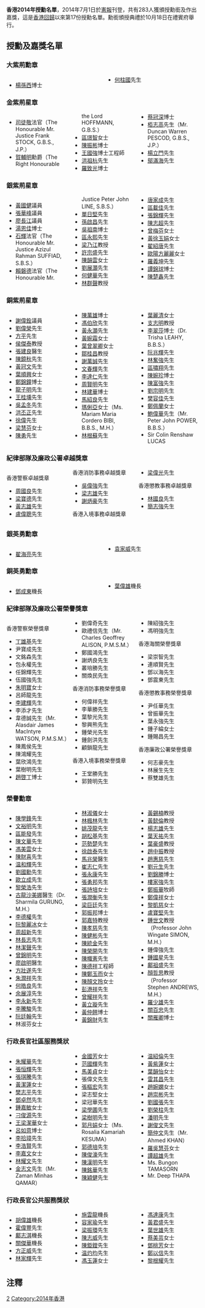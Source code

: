 '''香港2014年授勳名單'''，2014年7月1日於[[香港政府憲報|憲報]]刊登，共有283人獲頒授勳銜及作出嘉獎，這是[[香港回歸|香港回歸]]以來第17份授勳名單。勳銜頒授典禮於10月18日在禮賓府舉行。

== 授勳及嘉獎名單 ==
=== 大紫荊勳章 ===
<div class="references-small" style="-moz-column-count:2; -webkit-column-count:2; column-count:2;">
*[[楊孫西|楊孫西]]博士{{大紫荊|nocat}}{{GBSHK|nocat}}{{JP|nocat}}
*[[何柱國_(香港)|何柱國]]先生{{大紫荊|nocat}}
</div>

=== 金紫荊星章 ===
<div class="references-small" style="-moz-column-count:3; -webkit-column-count:3; column-count:3;">
*[[司徒敬|司徒敬]]法官{{GBSHK|nocat}}{{JP|nocat}}（The Honourable Mr. Justice Frank STOCK, G.B.S., J.P.）
*[[賀輔明|賀輔明]]勳爵{{GBSHK|nocat}}（The Right Honourable the Lord HOFFMANN, G.B.S.）
*[[區璟智|區璟智]]女士{{GBSHK|nocat}}{{JP|nocat}}
*[[陳振彬|陳振彬]]博士{{GBSHK|nocat}}{{JP|nocat}}
*[[王國強_(香港)|王國強]]博士工程師{{GBSHK|nocat}}{{JP|nocat}}
*[[洪祖杭|洪祖杭]]先生{{GBSHK|nocat}}{{JP|nocat}}
*[[羅致光|羅致光]]博士{{GBSHK|nocat}}{{JP|nocat}}
*[[蔡冠深|蔡冠深]]博士{{GBSHK|nocat}}{{JP|nocat}}
*[[栢志高|栢志高]]先生{{GBSHK|nocat}}{{JP|nocat}}（Mr. Duncan Warren PESCOD, G.B.S., J.P.）
*[[楊立門|楊立門]]先生{{GBSHK|nocat}}{{JP|nocat}}
*[[鄔滿海|鄔滿海]]先生{{GBSHK|nocat}}
</div>

=== 銀紫荊星章 ===
<div class="references-small" style="-moz-column-count:3; -webkit-column-count:3; column-count:3;">
*[[黃國健|黃國健]]議員{{SBSHK|nocat}}
*[[張華峰|張華峰]]議員{{SBSHK|nocat}}{{JP|nocat}}
*[[廖長江|廖長江]]議員{{SBSHK|nocat}}{{JP|nocat}}
*[[湯恩佳|湯恩佳]]博士{{SBSHK|nocat}}
*[[石輝|石輝]]法官{{SBSHK|nocat}}（The Honourable Mr. Justice Azizul Rahman SUFFIAD, S.B.S.）
*[[賴磐德|賴磐德]]法官{{SBSHK|nocat}}（The Honourable Mr. Justice Peter John LINE, S.B.S.）
*[[單日堅|單日堅]]先生{{SBSHK|nocat}}{{CSDSM|nocat}}
*[[孫啟昌|孫啟昌]]先生{{SBSHK|nocat}}{{MH|nocat}}{{JP|nocat}}
*[[吳祖南|吳祖南]]博士{{SBSHK|nocat}}{{JP|nocat}}
*[[區永熙|區永熙]]先生{{SBSHK|nocat}}{{JP|nocat}}
*[[梁乃江|梁乃江]]教授{{SBSHK|nocat}}{{JP|nocat}}
*[[許宗盛|許宗盛]]先生{{SBSHK|nocat}}{{MH|nocat}}{{JP|nocat}}
*[[陳韻雲|陳韻雲]]女士{{SBSHK|nocat}}{{JP|nocat}}
*[[劉展灝|劉展灝]]先生{{SBSHK|nocat}}{{MH|nocat}}{{JP|nocat}}
*[[何健華|何健華]]先生{{SBSHK|nocat}}{{JP|nocat}}
*[[林群聲|林群聲]]教授{{SBSHK|nocat}}{{JP|nocat}}
*[[唐家成|唐家成]]先生{{SBSHK|nocat}}{{JP|nocat}}
*[[區載佳|區載佳]]先生{{SBSHK|nocat}}{{JP|nocat}}
*[[張錦輝|張錦輝]]先生{{SBSHK|nocat}}{{JP|nocat}}
*[[陳志超_(香港政府官員)|陳志超]]先生{{SBSHK|nocat}}{{JP|nocat}}
*[[曾梅芬|曾梅芬]]女士{{SBSHK|nocat}}{{JP|nocat}}
*[[黃徐玉娟|黃徐玉娟]]女士{{SBSHK|nocat}}{{JP|nocat}}
*[[翟紹唐|翟紹唐]]先生{{SBSHK|nocat}}{{JP|nocat}}
*[[歐陽方麗麗|歐陽方麗麗]]女士{{SBSHK|nocat}}{{JP|nocat}}
*[[羅義坤|羅義坤]]先生{{SBSHK|nocat}}{{JP|nocat}}
*[[譚錦球|譚錦球]]博士{{SBSHK|nocat}}{{JP|nocat}}
*[[陳楚鑫|陳楚鑫]]先生{{SBSHK|nocat}}{{FSDSM|nocat}}
</div>

=== 銅紫荊星章 ===
<div class="references-small" style="-moz-column-count:3; -webkit-column-count:3; column-count:3;">
*[[謝偉銓|謝偉銓]]議員{{BBSHK|nocat}}
*[[劉偉榮|劉偉榮]]先生{{BBSHK|nocat}}{{JP|nocat}}
*[[方平_(區議員)|方平]]先生{{BBSHK|nocat}}{{JP|nocat}}
*[[侯傑泰|侯傑泰]]教授{{BBSHK|nocat}}{{MH|nocat}}{{JP|nocat}}
*[[張建良|張建良]]醫生{{BBSHK|nocat}}{{MH|nocat}}{{JP|nocat}}
*[[陳鏡秋|陳鏡秋]]先生{{BBSHK|nocat}}{{MH|nocat}}{{JP|nocat}}
*[[黃冠文|黃冠文]]先生{{BBSHK|nocat}}{{MH|nocat}}{{JP|nocat}}
*[[葉順興|葉順興]]女士{{BBSHK|nocat}}{{MH|nocat}}{{JP|nocat}}
*[[鄭錦鐘|鄭錦鐘]]博士{{BBSHK|nocat}}{{MH|nocat}}{{JP|nocat}}
*[[龍子明|龍子明]]先生{{BBSHK|nocat}}{{MH|nocat}}{{JP|nocat}}
*[[王桂壎|王桂壎]]先生{{BBSHK|nocat}}{{JP|nocat}}
*[[吳孟冬|吳孟冬]]先生{{BBSHK|nocat}}{{JP|nocat}}
*[[洪丕正|洪丕正]]先生{{BBSHK|nocat}}{{JP|nocat}}
*[[徐偉|徐偉]]先生{{BBSHK|nocat}}{{JP|nocat}}
*[[梁慧芬|梁慧芬]]女士{{BBSHK|nocat}}{{JP|nocat}}
*[[陳勇_(區議員)|陳勇]]先生{{BBSHK|nocat}}{{JP|nocat}}
*[[陳萬雄|陳萬雄]]博士{{BBSHK|nocat}}{{JP|nocat}}
*[[馮伯欣|馮伯欣]]先生{{BBSHK|nocat}}{{JP|nocat}}
*[[黃永灝|黃永灝]]先生{{BBSHK|nocat}}{{JP|nocat}}
*[[黃婉霜|黃婉霜]]女士{{BBSHK|nocat}}{{JP|nocat}}
*[[葉曾翠卿|葉曾翠卿]]女士{{BBSHK|nocat}}{{JP|nocat}}
*[[鄒桂昌|鄒桂昌]]教授{{BBSHK|nocat}}{{JP|nocat}}
*[[謝萬誠|謝萬誠]]先生{{BBSHK|nocat}}{{JP|nocat}}
*[[文春輝|文春輝]]先生{{BBSHK|nocat}}{{MH|nocat}}
*[[李達仁|李達仁]]先生{{BBSHK|nocat}}{{MH|nocat}}
*[[周賢明|周賢明]]先生{{BBSHK|nocat}}{{MH|nocat}}
*[[林建華_(香港)|林建華]]博士{{BBSHK|nocat}}{{MH|nocat}}
*[[馬紹良|馬紹良]]先生{{BBSHK|nocat}}{{MH|nocat}}
*[[瑪俐亞|瑪俐亞]]女士{{BBSHK|nocat}}{{MH|nocat}}（Ms. Mariam Maria Cordero BIBI, B.B.S., M.H.）
*[[林根蘇|林根蘇]]先生{{BBSHK|nocat}}
*[[葉麗清|葉麗清]]女士{{BBSHK|nocat}}
*[[支志明|支志明]]教授{{BBSHK|nocat}}
*[[李翠莎|李翠莎]]博士{{BBSHK|nocat}}（Dr. Trisha LEAHY, B.B.S.）
*[[阮兆輝|阮兆輝]]先生{{BBSHK|nocat}}
*[[林奮強|林奮強]]先生{{BBSHK|nocat}}
*[[區嘯翔|區嘯翔]]先生{{BBSHK|nocat}}
*[[陳婉珍|陳婉珍]]博士{{BBSHK|nocat}}
*[[陳富強|陳富強]]先生{{BBSHK|nocat}}
*[[劉宗明|劉宗明]]先生{{BBSHK|nocat}}
*[[樊容佳|樊容佳]]先生{{BBSHK|nocat}}
*[[鄭佩蘭|鄭佩蘭]]女士{{BBSHK|nocat}}
*[[鮑偉華_(律政司高級助理刑事檢控專員)|鮑偉華]]先生{{BBSHK|nocat}}（Mr. Peter John POWER, B.B.S.）
*Sir Colin Renshaw LUCAS{{BBSHK|nocat}}
</div>

=== 紀律部隊及廉政公署卓越獎章 ===
<div class="references-small" style="-moz-column-count:3; -webkit-column-count:3; column-count:3;">
;香港警察卓越獎章
*[[周國良|周國良]]先生{{PDSM}}
*[[梁寶德|梁寶德]]先生{{PDSM}}
*[[黃志雄_(警察)|黃志雄]]先生{{PDSM}}
*[[盧偉聰|盧偉聰]]先生{{PDSM}}

;香港消防事務卓越獎章
*[[吳偉強|吳偉強]]先生{{FSDSM}}
*[[梁志雄|梁志雄]]先生{{FSDSM}}
*[[謝炳豪|謝炳豪]]先生{{FSDSM}}

;香港入境事務卓越獎章
*[[梁偉光|梁偉光]]先生{{IDSM}}

;香港懲教事務卓越獎章
*[[林國良_(懲教署)|林國良]]先生{{CSDSM}}
*[[簡志強|簡志強]]先生{{CSDSM}}
</div>

=== 銀英勇勳章 ===
<div class="references-small" style="-moz-column-count:2; -webkit-column-count:2; column-count:2;">
*[[翟海亮|翟海亮]]先生{{MBS|nocat}}
*[[袁家威|袁家威]]先生{{MBS|nocat}}
</div>

=== 銅英勇勳章 ===
<div class="references-small" style="-moz-column-count:2; -webkit-column-count:2; column-count:2;">
*[[鄧成東|鄧成東]]機長{{MBB|nocat}}
*[[葉偉雄|葉偉雄]]機長{{MBB|nocat}}
</div>

=== 紀律部隊及廉政公署榮譽獎章 ===
<div class="references-small" style="-moz-column-count:3; -webkit-column-count:3; column-count:3;">
;香港警察榮譽獎章
*[[丁雄基|丁雄基]]先生{{PMSM}}
*尹寶成先生{{PMSM}}
*文銘森先生{{PMSM}}
*包永權先生{{PMSM}}
*任錦輝先生{{PMSM}}
*伍國強先生{{PMSM}}
*[[朱明寶|朱明寶]]女士{{PMSM}}
*呂師龍先生{{PMSM}}
*[[李建輝_(香港警務處)|李建輝]]先生{{PMSM}}
*李添才先生{{PMSM}}
*韋德誠先生{{PMSM}}（Mr. Alasdair James MacIntyre WATSON, P.M.S.M.）
*陳鳳侯先生{{PMSM}}
*陳鴻耀先生{{PMSM}}
*葉欣鴻先生{{PMSM}}
*葉樹明先生{{PMSM}}
*[[趙啓丁|趙啓丁]]博士{{PMSM}}
*劉偉奇先生{{PMSM}}
*歐禮信先生{{PMSM}}（Mr. Charles Geoffrey ALISON, P.M.S.M.）
*鄭國鴻先生{{PMSM}}
*謝炳良先生{{PMSM}}
*叢培勝先生{{PMSM}}
*關煥民先生{{PMSM}}

;香港消防事務榮譽獎章
*何偉祥先生{{FSMSM}}
*李華勝先生{{FSMSM}}
*葉黎光先生{{FSMSM}}
*黎興熊先生{{FSMSM}}
*鍾榮光先生{{FSMSM}}
*鍾劍洪先生{{FSMSM}}
*顧鎖龍先生{{FSMSM}}

;香港入境事務榮譽獎章
*王堂勝先生{{IMSM}}
*郭贊明先生{{IMSM}}
*陳紹強先生{{IMSM}}
*馮明強先生{{IMSM}}

;香港海關榮譽獎章
*梁崇智先生{{CMSM}}
*連順賢先生{{CMSM}}
*鄧以海先生{{CMSM}}
*鄧震東先生{{CMSM}}

;香港懲教事務榮譽獎章
*尹任華先生{{CSMSM}}
*曾振華先生{{CSMSM}}
*葉永強先生{{CSMSM}}
*鍾子綸女士{{CSMSM}}
*鍾賜昌先生{{CSMSM}}

;香港廉政公署榮譽獎章
*何志豪先生{{IMS}}
*林展生先生{{IMS}}
*蔡雙雄先生{{IMS}}
</div>

=== 榮譽勳章 ===
<div class="references-small" style="-moz-column-count:3; -webkit-column-count:3; column-count:3;">
*[[陳學鋒|陳學鋒]]先生{{MH|nocat}}
*[[文裕明|文裕明]]先生{{MH|nocat}}
*[[區能發|區能發]]先生{{MH|nocat}}
*[[陳文華_(民建聯)|陳文華]]先生{{MH|nocat}}
*[[馮美雲|馮美雲]]女士{{MH|nocat}}
*[[陳財喜|陳財喜]]先生{{MH|nocat}}
*[[温和輝|温和輝]]先生{{MH|nocat}}
*[[劉國勳|劉國勳]]先生{{MH|nocat}}
*[[歐立成|歐立成]]先生{{MH|nocat}}
*[[黎榮浩|黎榮浩]]先生{{MH|nocat}}
*[[古龍沙美娜|古龍沙美娜]]醫生{{MH|nocat}}（Dr. Sharmila GURUNG, M.H.）
*[[李德權|李德權]]先生{{MH|nocat}}
*[[阮黎麗冰|阮黎麗冰]]女士{{MH|nocat}}
*[[周超新|周超新]]先生{{MH|nocat}}
*[[林長志|林長志]]先生{{MH|nocat}}
*[[林潔聲|林潔聲]]先生{{MH|nocat}}
*[[曾錦明|曾錦明]]先生{{MH|nocat}}
*[[廖啟明|廖啟明]]醫生{{MH|nocat}}
*[[方壯遂|方壯遂]]先生{{MH|nocat}}
*[[朱潤祥|朱潤祥]]先生{{MH|nocat}}
*[[何皓良|何皓良]]先生{{MH|nocat}}
*[[余展淳|余展淳]]先生{{MH|nocat}}
*[[李永新|李永新]]先生{{MH|nocat}}
*[[李騰駿|李騰駿]]先生{{MH|nocat}}
*[[阮廷翰|阮廷翰]]先生{{MH|nocat}}
*林淑芬女士{{MH|nocat}}
*[[林淑儀_(香港藝術中心總幹事)|林淑儀]]女士{{MH|nocat}}
*[[林楓林|林楓林]]先生{{MH|nocat}}
*[[姚茂龍|姚茂龍]]先生{{MH|nocat}}
*[[胡松基|胡松基]]先生{{MH|nocat}}
*[[范勢楚|范勢楚]]先生{{MH|nocat}}
*[[徐啟泰|徐啟泰]]先生{{MH|nocat}}
*[[馬兆榮|馬兆榮]]醫生{{MH|nocat}}
*[[崔志仁|崔志仁]]先生{{MH|nocat}}
*[[張永康|張永康]]先生{{MH|nocat}}
*[[張勇邦|張勇邦]]先生{{MH|nocat}}
*[[張詩培|張詩培]]女士{{MH|nocat}}
*[[張潤衡|張潤衡]]先生{{MH|nocat}}
*[[梁巨廷|梁巨廷]]先生{{MH|nocat}}
*[[郭振邦|郭振邦]]博士{{MH|nocat}}
*[[郭嘉特|郭嘉特]]教授{{MH|nocat}}
*[[陳孝慈|陳孝慈]]先生{{MH|nocat}}
*[[陳健彬|陳健彬]]先生{{MH|nocat}}
*[[陳統金|陳統金]]先生{{MH|nocat}}
*[[陳榮開|陳榮開]]先生{{MH|nocat}}
*[[陳幟憲|陳幟憲]]先生{{MH|nocat}}
*[[陳德祥|陳德祥]]工程師{{MH|nocat}}
*[[陳鄭玉而|陳鄭玉而]]女士{{MH|nocat}}
*[[陳顏文玲|陳顏文玲]]女士{{MH|nocat}}
*[[彭港祥|彭港祥]]先生{{MH|nocat}}
*[[曾耀祥|曾耀祥]]先生{{MH|nocat}}
*[[黃立璇|黃立璇]]先生{{MH|nocat}}
*[[黃仲翹|黃仲翹]]博士{{MH|nocat}}
*[[黃錦財|黃錦財]]先生{{MH|nocat}}
*[[黃錫楠|黃錫楠]]教授{{MH|nocat}}
*[[黃懿倫|黃懿倫]]教授{{MH|nocat}}
*[[楊志雄|楊志雄]]先生{{MH|nocat}}
*[[葉天祐|葉天祐]]先生{{MH|nocat}}
*[[葉豪盛|葉豪盛]]教授{{MH|nocat}}
*[[趙中振|趙中振]]教授{{MH|nocat}}
*[[趙惠慈|趙惠慈]]先生{{MH|nocat}}
*[[劉元生|劉元生]]先生{{MH|nocat}}
*[[劉錦勝|劉錦勝]]博士{{MH|nocat}}
*[[樓家強|樓家強]]先生{{MH|nocat}}
*[[鄭振華|鄭振華]]牧師{{MH|nocat}}
*[[鄭偉祥|鄭偉祥]]女士{{MH|nocat}}
*[[黎凱慈|黎凱慈]]女士{{MH|nocat}}
*[[盧寶堅|盧寶堅]]先生{{MH|nocat}}
*[[鍾世文|鍾世文]]教授{{MH|nocat}}（Professor John Wingate SIMON, M.H.）
*鍾偉強先生{{MH|nocat}}
*[[鍾國星|鍾國星]]先生{{MH|nocat}}
*[[鄺祖盛|鄺祖盛]]先生{{MH|nocat}}
*[[顏哲思|顏哲思]]教授{{MH|nocat}}（Professor Stephen ANDREWS, M.H.）
*[[羅少雄|羅少雄]]先生{{MH|nocat}}
*[[關百忠|關百忠]]先生{{MH|nocat}}
*[[關雁卿|關雁卿]]博士{{MH|nocat}}
</div>

=== 行政長官社區服務獎狀 ===
<div class="references-small" style="-moz-column-count:3; -webkit-column-count:3; column-count:3;">
*[[朱耀華_(區議員)|朱耀華]]先生
*[[張恒輝|張恒輝]]先生
*[[張琪騰|張琪騰]]先生
*[[黃潔蓮|黃潔蓮]]女士
*[[樊志平|樊志平]]先生
*[[鄧卓然|鄧卓然]]先生
*[[鍾嘉敏|鍾嘉敏]]女士
*[[刁俊源|刁俊源]]先生
*[[王梁潔華|王梁潔華]]女士
*[[呂如意|呂如意]]博士
*[[李拾璋|李拾璋]]先生
*[[李浩賢_(壁球運動員)|李浩賢]]先生
*[[李嘉文|李嘉文]]女士
*[[林耀文|林耀文]]先生
*[[金志文_(香港巴基斯坦裔)|金志文]]先生（Mr. Zaman Minhas QAMAR）
*[[金國芳|金國芳]]女士
*[[范國輝|范國輝]]先生
*[[馬美貞|馬美貞]]女士
*張偉文先生
*[[張樞宏|張樞宏]]先生
*梁志堅女士
*梁冠華先生
*[[梁學圃|梁學圃]]先生
*[[梁樹明|梁樹明]]先生
*[[郭月娟|郭月娟]]女士（Ms. Rosalia Kamariah KESUMA）
*[[郭德培|郭德培]]先生
*[[陳俊濠|陳俊濠]]先生
*[[陳漢明|陳漢明]]先生
*[[陳銘華|陳銘華]]先生
*[[陳穎健|陳穎健]]先生
*[[温紹倫|温紹倫]]先生
*[[黃紫蓮|黃紫蓮]]女士
*[[葉韻怡|葉韻怡]]女士
*[[雷其昌|雷其昌]]先生
*[[趙婉嫻|趙婉嫻]]女士
*[[趙崇彬|趙崇彬]]先生
*[[劉國張|劉國張]]先生
*[[劉榮柱|劉榮柱]]先生
*[[潘明|潘明]]先生
*[[謝俊文|謝俊文]]先生
*[[簡仲文|簡仲文]]先生（Mr. Ahmed KHAN）
*[[羅吳慧芬|羅吳慧芬]]女士
*[[譚超雄|譚超雄]]先生
*Ms. Bungon TAMASORN
*Mr. Deep THAPA
</div>

=== 行政長官公共服務獎狀 ===
<div class="references-small" style="-moz-column-count:3; -webkit-column-count:3; column-count:3;">
*[[胡偉雄|胡偉雄]]機長{{MBS|nocat}}
*[[霍偉豐|霍偉豐]]先生{{GMSM}}
*[[鄺志淇|鄺志淇]]機長
*[[關傑華|關傑華]]機長
*[[方正威|方正威]]先生
*[[林家輝|林家輝]]先生
*[[施雲龍|施雲龍]]機長
*[[容家瑜|容家瑜]]先生
*[[梁振環|梁振環]]先生
*[[陳志威|陳志威]]先生
*[[陳鉅鏜|陳鉅鏜]]先生
*[[温灼均|温灼均]]先生
*[[馮玉蓮|馮玉蓮]]女士
*[[馮達康|馮達康]]先生
*[[黃君盛|黃君盛]]先生
*[[葉世雄|葉世雄]]先生
*[[蔡美芸|蔡美芸]]女士
*[[鄧桃芳|鄧桃芳]]女士
*[[鄭以信|鄭以信]]先生
*[[黎根耀|黎根耀]]先生
</div>
== 注釋 ==
{{reflist}}

{{香港授勳及嘉獎制度}}

[[Category:香港授勳及嘉獎名單|2]]
[[Category:2014年香港|Category:2014年香港]]